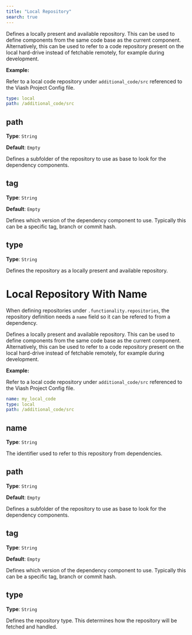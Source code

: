 ```yaml
---
title: "Local Repository"
search: true
---
```


Defines a locally present and available repository.
This can be used to define components from the same code base as the current component.
Alternatively, this can be used to refer to a code repository present on the local hard-drive instead of fetchable remotely, for example during development.


**Example:**

Refer to a local code repository under `additional_code/src` referenced to the Viash Project Config file.

```yaml
type: local
path: /additional_code/src

```

## path

**Type**: `String`

**Default**: `Empty`

Defines a subfolder of the repository to use as base to look for the dependency components.

## tag

**Type**: `String`

**Default**: `Empty`

Defines which version of the dependency component to use. Typically this can be a specific tag, branch or commit hash.

## type

**Type**: `String`

Defines the repository as a locally present and available repository.

# Local Repository With Name

:::{.callout-note}
When defining repositories under `.functionality.repositories`, the repository definition needs a `name` field so it can be refered to from a dependency.
:::

Defines a locally present and available repository.
This can be used to define components from the same code base as the current component.
Alternatively, this can be used to refer to a code repository present on the local hard-drive instead of fetchable remotely, for example during development.


**Example:**

Refer to a local code repository under `additional_code/src` referenced to the Viash Project Config file.

```yaml
name: my_local_code
type: local
path: /additional_code/src

```

## name

**Type**: `String`

The identifier used to refer to this repository from dependencies.

## path

**Type**: `String`

**Default**: `Empty`

Defines a subfolder of the repository to use as base to look for the dependency components.

## tag

**Type**: `String`

**Default**: `Empty`

Defines which version of the dependency component to use. Typically this can be a specific tag, branch or commit hash.

## type

**Type**: `String`

Defines the repository type. This determines how the repository will be fetched and handled.
